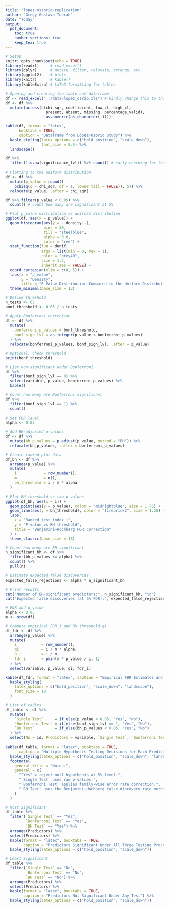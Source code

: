 ```yaml
---
title: "lopez-ossorio-replication"
author: "Gregy Gustavo Tuerah"
date: "Today"
output:
  pdf_document:
    toc: true
    number_sections: true
    keep_tex: true
---
```


```r
# Setup
knitr::opts_chunk$set(echo = TRUE)
library(readxl)     # read_excel()
library(dplyr)      # mutate, filter, relocate, arrange, etc.
library(ggplot2)    # plots
library(knitr)      # kable()
library(kableExtra) # LaTeX formatting for tables

```

```r
# Opening and creating the table and dataframe
df <- read_excel("../data/lopez_osrio.xls") # kindly change this to the path where you save the file
df <- df %>%
  mutate(across(c(chi_sqr, coefficient, low_cl, high_cl, 
                  present, absent, missing, percentage_valid),
                ~ as.numeric(as.character(.))))

kable(df, format = "latex", 
      booktabs = TRUE,
      caption = "Dataframe from López-Osorio Study") %>%
  kable_styling(latex_options = c("hold_position", "scale_down"),
                font_size = 8.5) %>%
  landscape()
```

```r
df %>%
  filter(!is.na(significance_lvl)) %>% count() # early checking for the number of significant variables
```

```r
# Plotting to the uniform distribution
df <- df %>%
  mutate(p_value = round((
    pchisq(q = chi_sqr, df = 1, lower.tail = FALSE)), 5)) %>%
  relocate(p_value, .after = chi_sqr)

df %>% filter(p_value < 0.05) %>%   
  count() # count how many are significant at 5%

# Plot p_value distribution vs uniform distribution
ggplot(df, aes(x = p_value)) +
  geom_histogram(aes(y = ..density..),
                 bins = 30,
                 fill = "steelblue",
                 alpha = 0.6,
                 color = "red") +
  stat_function(fun = dunif,
                args = list(min = 0, max = 1),
                color = "grey40",
                size = 1.2,
                inherit.aes = FALSE) +
  coord_cartesian(ylim = c(0, 5)) +
  labs(x = "p_value",
       y = "Density",
       title = "P Value Distribution Compared to the Uniform Distribution") +
  theme_minimal(base_size = 13)
```

```r
# Define threshold
n_tests <- 65
bonf_threshold <- 0.05 / n_tests

# Apply Bonferroni correction
df <- df %>%
  mutate(
    bonferroni_p_values = bonf_threshold,
    bonf_sign_lvl = as.integer(p_value < bonferroni_p_values)
  ) %>%
  relocate(bonferroni_p_values, bonf_sign_lvl, .after = p_value)

# Optional: check threshold
print(bonf_threshold)

# List non-significant under Bonferroni
df %>%
  filter(bonf_sign_lvl == 0) %>%
  select(variable, p_value, bonferroni_p_values) %>%
  kable()

# Count how many are Bonferroni-significant
df %>%
  filter(bonf_sign_lvl == 1) %>%
  count()
```

```r
# Set FDR level
alpha <- 0.05

# Add BH-adjusted p-values
df <- df %>%
  mutate(bh_p_values = p.adjust(p_value, method = "BH")) %>%
  relocate(bh_p_values, .after = bonferroni_p_values)

# Create ranked plot data
df_bh <- df %>%
  arrange(p_value) %>%
  mutate(
    i            = row_number(),
    m            = n(),
    bh_threshold = i / m * alpha
  )

# Plot BH threshold vs raw p-values
ggplot(df_bh, aes(x = i)) +
  geom_point(aes(y = p_value), color = "midnightblue", size = 1.75) +
  geom_line(aes(y = bh_threshold), color = "firebrick2", size = 1.25) +
  labs(
    x = "Ranked test index i",
    y = "P-value vs BH threshold",
    title = "Benjamini–Hochberg FDR Correction"
  ) +
  theme_classic(base_size = 13)

# Count how many are BH-significant
n_significant_bh <- df %>%
  filter(bh_p_values <= alpha) %>%
  count() %>%
  pull(n)

# Estimate expected false discoveries
expected_false_rejections <- alpha * n_significant_bh

# Print results
cat("Number of BH-significant predictors:", n_significant_bh, "\n")
cat("Expected false discoveries (at 5% FDR):", expected_false_rejections, "\n")
```

```r
# FDR and p_value
alpha <- 0.05
m <- nrow(df)

# Compute empirical FDR_i and BH threshold qi
df_fdr <- df %>%
  arrange(p_value) %>%
  mutate(
    i           = row_number(),
    qi          = i / m * alpha,
    p_i         = i / m,
    fdr_i       = pmin(m * p_value / i, 1)
  ) %>%
  select(variable, p_value, qi, fdr_i)

kable(df_fdr, format = "latex", caption = "Empirical FDR Estimates and BH Thresholds") %>%
  kable_styling(
    latex_options = c("hold_position", "scale_down", "landscape"),
    font_size = 10
  )
```

```r
# List of tables
df_table <- df %>%
  mutate(
    `Single Test`     = if_else(p_value < 0.05, "Yes", "No"),
    `Bonferroni Test` = if_else(bonf_sign_lvl == 1, "Yes", "No"),
    `BH Test`         = if_else(bh_p_values < 0.05, "Yes", "No")
  ) %>%
  select(No = id, Predictors = variable, `Single Test`, `Bonferroni Test`, `BH Test`)

kable(df_table, format = "latex", booktabs = TRUE,
      caption = "Multiple Hypothesis Testing Decisions for Each Predictor") %>%
  kable_styling(latex_options = c("hold_position", "scale_down", "landscape")) %>%
  footnote(
    general_title = "Notes:",
    general = c(
      "“Yes” = reject null hypothesis at 5% level.",
      "`Single Test` uses raw p-values.",
      "`Bonferroni Test` applies family-wise error rate correction.",
      "`BH Test` uses the Benjamini–Hochberg false discovery rate method."
    )
  )

# Most Significant
df_table %>%
  filter(`Single Test` == "Yes",
         `Bonferroni Test` == "Yes",
         `BH Test` == "Yes") %>%
  arrange(Predictors) %>%
  select(Predictors) %>%
  kable(format = "latex", booktabs = TRUE,
        caption = "Predictors Significant Under All Three Testing Procedures") %>%
  kable_styling(latex_options = c("hold_position", "scale_down"))

# Least Significant
df_table %>%
  filter(`Single Test` == "No",
         `Bonferroni Test` == "No",
         `BH Test` == "No") %>%
  arrange(Predictors) %>%
  select(Predictors) %>%
  kable(format = "latex", booktabs = TRUE,
        caption = "Predictors Not Significant Under Any Test") %>%
  kable_styling(latex_options = c("hold_position", "scale_down"))
```
